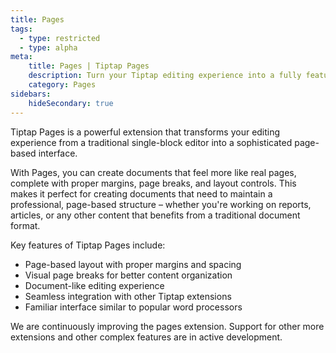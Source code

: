 ```yaml
---
title: Pages
tags:
  - type: restricted
  - type: alpha
meta:
    title: Pages | Tiptap Pages
    description: Turn your Tiptap editing experience into a fully featured page style layout
    category: Pages
sidebars:
    hideSecondary: true
---
```



Tiptap Pages is a powerful extension that transforms your editing experience from a traditional single-block editor into a sophisticated page-based interface.

<CodeDemo isPro src="https://feature-pages-extension--tiptap-pro.netlify.app/preview/extensions/pages" />

With Pages, you can create documents that feel more like real pages, complete with proper margins, page breaks, and layout controls. This makes it perfect for creating documents that need to maintain a professional, page-based structure – whether you're working on reports, articles, or any other content that benefits from a traditional document format.

Key features of Tiptap Pages include:
- Page-based layout with proper margins and spacing
- Visual page breaks for better content organization
- Document-like editing experience
- Seamless integration with other Tiptap extensions
- Familiar interface similar to popular word processors

We are continuously improving the pages extension. Support for other more extensions and other complex features are in active development.

<EnterpriseCalloutAuto inline />
